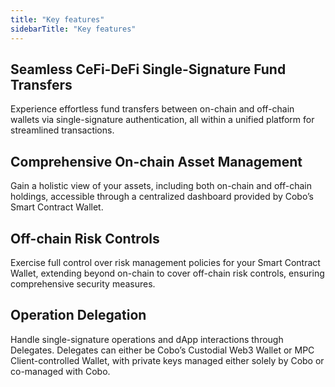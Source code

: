 ```yaml
---
title: "Key features"
sidebarTitle: "Key features"
---
```


## Seamless CeFi-DeFi Single-Signature Fund Transfers
Experience effortless fund transfers between on-chain and off-chain wallets via single-signature authentication, all within a unified platform for streamlined transactions.

## Comprehensive On-chain Asset Management
Gain a holistic view of your assets, including both on-chain and off-chain holdings, accessible through a centralized dashboard provided by Cobo’s Smart Contract Wallet.

## Off-chain Risk Controls
Exercise full control over risk management policies for your Smart Contract Wallet, extending beyond on-chain to cover off-chain risk controls, ensuring comprehensive security measures.

## Operation Delegation
Handle single-signature operations and dApp interactions through Delegates. Delegates can either be Cobo’s Custodial Web3 Wallet or MPC Client-controlled Wallet, with private keys managed either solely by Cobo or co-managed with Cobo.